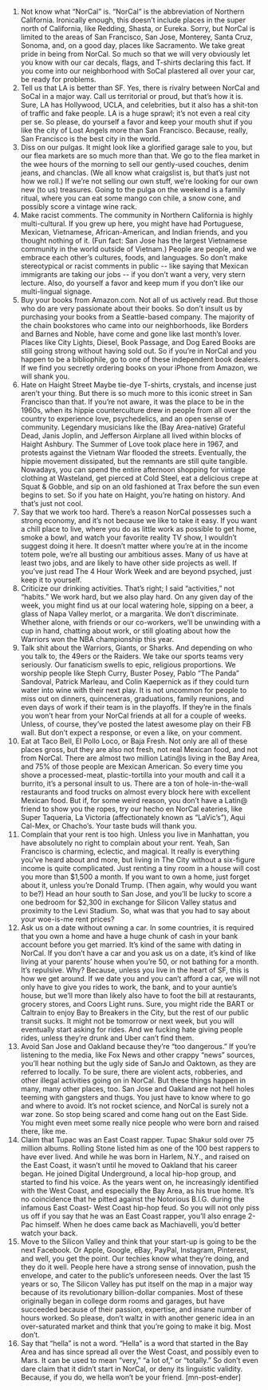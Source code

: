 1. Not know what “NorCal” is.
“NorCal” is the abbreviation of Northern California. Ironically enough, this doesn’t include places in the super north of California, like Redding, Shasta, or Eureka. Sorry, but NorCal is limited to the areas of San Francisco, San Jose, Monterey, Santa Cruz, Sonoma, and, on a good day, places like Sacramento. We take great pride in being from NorCal. So much so that we will very obviously let you know with our car decals, flags, and T-shirts declaring this fact. If you come into our neighborhood with SoCal plastered all over your car, be ready for problems.
2. Tell us that LA is better than SF.
Yes, there is rivalry between NorCal and SoCal in a major way. Call us territorial or proud, but that’s how it is. Sure, LA has Hollywood, UCLA, and celebrities, but it also has a shit-ton of traffic and fake people. LA is a huge sprawl; it’s not even a real city per se. So please, do yourself a favor and keep your mouth shut if you like the city of Lost Angels more than San Francisco. Because, really, San Francisco is the best city in the world.
3. Diss on our pulgas.
It might look like a glorified garage sale to you, but our flea markets are so much more than that. We go to the flea market in the wee hours of the morning to sell our gently-used couches, denim jeans, and chanclas. (We all know what craigslist is, but that’s just not how we roll.) If we’re not selling our own stuff, we’re looking for our own new (to us) treasures. Going to the pulga on the weekend is a family ritual, where you can eat some mango con chile, a snow cone, and possibly score a vintage wine rack.
4. Make racist comments.
The community in Northern California is highly multi-cultural. If you grew up here, you might have had Portuguese, Mexican, Vietnamese, African-American, and Indian friends, and you thought nothing of it. (Fun fact: San Jose has the largest Vietnamese community in the world outside of Vietnam.) People are people, and we embrace each other’s cultures, foods, and languages. So don’t make stereotypical or racist comments in public -- like saying that Mexican immigrants are taking our jobs -- if you don’t want a very, very stern lecture. Also, do yourself a favor and keep mum if you don’t like our multi-lingual signage.
5. Buy your books from Amazon.com.
Not all of us actively read. But those who do are very passionate about their books. So don’t insult us by purchasing your books from a Seattle-based company. The majority of the chain bookstores who came into our neighborhoods, like Borders and Barnes and Noble, have come and gone like last month’s lover. Places like City Lights, Diesel, Book Passage, and Dog Eared Books are still going strong without having sold out. So if you’re in NorCal and you happen to be a bibliophile, go to one of these independent book dealers. If we find you secretly ordering books on your iPhone from Amazon, we will shank you.
6. Hate on Haight Street
Maybe tie-dye T-shirts, crystals, and incense just aren’t your thing. But there is so much more to this iconic street in San Francisco than that. If you’re not aware, it was the place to be in the 1960s, when its hippie counterculture drew in people from all over the country to experience love, psychedelics, and an open sense of community. Legendary musicians like the (Bay Area-native) Grateful Dead, Janis Joplin, and Jefferson Airplane all lived within blocks of Haight Ashbury. The Summer of Love took place here in 1967, and protests against the Vietnam War flooded the streets. Eventually, the hippie movement dissipated, but the remnants are still quite tangible. Nowadays, you can spend the entire afternoon shopping for vintage clothing at Wasteland, get pierced at Cold Steel, eat a delicious crepe at Squat &amp; Gobble, and sip on an old fashioned at Trax before the sun even begins to set. So if you hate on Haight, you’re hating on history. And that’s just not cool.
7. Say that we work too hard.
There’s a reason NorCal possesses such a strong economy, and it’s not because we like to take it easy. If you want a chill place to live, where you do as little work as possible to get home, smoke a bowl, and watch your favorite reality TV show, I wouldn’t suggest doing it here. It doesn’t matter where you’re at in the income totem pole, we’re all busting our ambitious asses. Many of us have at least two jobs, and are likely to have other side projects as well. If you’ve just read The 4 Hour Work Week and are beyond psyched, just keep it to yourself.
8. Criticize our drinking activities.
That’s right; I said “activities,” not “habits.” We work hard, but we also play hard. On any given day of the week, you might find us at our local watering hole, sipping on a beer, a glass of Napa Valley merlot, or a margarita. We don’t discriminate. Whether alone, with friends or our co-workers, we’ll be unwinding with a cup in hand, chatting about work, or still gloating about how the Warriors won the NBA championship this year.
9. Talk shit about the Warriors, Giants, or Sharks.
And depending on who you talk to, the 49ers or the Raiders. We take our sports teams very seriously. Our fanaticism swells to epic, religious proportions. We worship people like Steph Curry, Buster Posey, Pablo “The Panda” Sandoval, Patrick Marleau, and Colin Kaepernick as if they could turn water into wine with their next play. It is not uncommon for people to miss out on dinners, quinceneras, graduations, family reunions, and even days of work if their team is in the playoffs. If they’re in the finals you won’t hear from your NorCal friends at all for a couple of weeks. Unless, of course, they’ve posted the latest awesome play on their FB wall. But don’t expect a response, or even a like, on your comment.
10. Eat at Taco Bell, El Pollo Loco, or Baja Fresh.
Not only are all of these places gross, but they are also not fresh, not real Mexican food, and not from NorCal. There are almost two million Latin@s living in the Bay Area, and 75% of those people are Mexican American. So every time you shove a processed-meat, plastic-tortilla into your mouth and call it a burrito, it’s a personal insult to us. There are a ton of hole-in-the-wall restaurants and food trucks on almost every block here with excellent Mexican food. But if, for some weird reason, you don’t have a Latin@ friend to show you the ropes, try our hecho en NorCal eateries, like Super Taqueria, La Victoria (affectionately known as “LaVic’s”), Aqui Cal-Mex, or Chacho’s. Your taste buds will thank you.
11. Complain that your rent is too high.
Unless you live in Manhattan, you have absolutely no right to complain about your rent. Yeah, San Francisco is charming, eclectic, and magical. It really is everything you’ve heard about and more, but living in The City without a six-figure income is quite complicated. Just renting a tiny room in a house will cost you more than $1,500 a month. If you want to own a home, just forget about it, unless you’re Donald Trump. (Then again, why would you want to be?) Head an hour south to San Jose, and you’ll be lucky to score a one bedroom for $2,300 in exchange for Silicon Valley status and proximity to the Levi Stadium. So, what was that you had to say about your woe-is-me rent prices?
12. Ask us on a date without owning a car.
In some countries, it is required that you own a home and have a huge chunk of cash in your bank account before you get married. It’s kind of the same with dating in NorCal. If you don’t have a car and you ask us on a date, it’s kind of like living at your parents’ house when you’re 50, or not bathing for a month. It’s repulsive. Why? Because, unless you live in the heart of SF, this is how we get around. If we date you and you can’t afford a car, we will not only have to give you rides to work, the bank, and to your auntie’s house, but we’ll more than likely also have to foot the bill at restaurants, grocery stores, and Coors Light runs. Sure, you might ride the BART or Caltrain to enjoy Bay to Breakers in the City, but the rest of our public transit sucks. It might not be tomorrow or next week, but you will eventually start asking for rides. And we fucking hate giving people rides, unless they’re drunk and Uber can’t find them.
13. Avoid San Jose and Oakland because they’re “too dangerous.”
If you’re listening to the media, like Fox News and other crappy “news” sources, you’ll hear nothing but the ugly side of SanJo and Oaktown, as they are referred to locally. To be sure, there are violent acts, robberies, and other illegal activities going on in NorCal. But these things happen in many, many other places, too. San Jose and Oakland are not hell holes teeming with gangsters and thugs. You just have to know where to go and where to avoid. It’s not rocket science, and NorCal is surely not a war zone. So stop being scared and come hang out on the East Side. You might even meet some really nice people who were born and raised there, like me.
14. Claim that Tupac was an East Coast rapper.
Tupac Shakur sold over 75 million albums. Rolling Stone listed him as one of the 100 best rappers to have ever lived. And while he was born in Harlem, N.Y., and raised on the East Coast, it wasn’t until he moved to Oakland that his career began. He joined Digital Underground, a local hip-hop group, and started to find his voice. As the years went on, he increasingly identified with the West Coast, and especially the Bay Area, as his true home. It’s no coincidence that he pitted against the Notorious B.I.G. during the infamous East Coast- West Coast hip-hop feud. So you will not only piss us off if you say that he was an East Coast rapper, you’ll also enrage 2-Pac himself. When he does came back as Machiavelli, you’d better watch your back.
15. Move to the Silicon Valley and think that your start-up is going to be the next Facebook.
Or Apple, Google, eBay, PayPal, Instagram, Pinterest, and well, you get the point. Our techies know what they’re doing, and they do it well. People here have a strong sense of innovation, push the envelope, and cater to the public’s unforeseen needs. Over the last 15 years or so, The Silicon Valley has put itself on the map in a major way because of its revolutionary billion-dollar companies. Most of these originally began in college dorm rooms and garages, but have succeeded because of their passion, expertise, and insane number of hours worked. So please, don’t waltz in with another generic idea in an over-saturated market and think that you’re going to make it big. Most don’t.
16. Say that “hella” is not a word.
“Hella” is a word that started in the Bay Area and has since spread all over the West Coast, and possibly even to Mars. It can be used to mean “very,” “a lot of,” or “totally.” So don’t even dare claim that it didn’t start in NorCal, or deny its linguistic validity. Because, if you do, we hella won’t be your friend. [mn-post-ender]